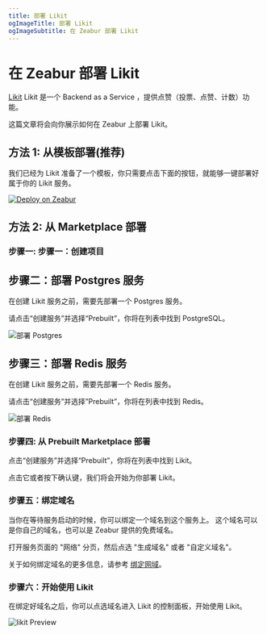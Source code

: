 ```yaml
---
title: 部署 Likit
ogImageTitle: 部署 Likit
ogImageSubtitle: 在 Zeabur 部署 Likit
---
```



# 在 Zeabur 部署 Likit

[Likit](https://github.com/CorrectRoadH/Likit) Likit 是一个 Backend as a Service ，提供点赞（投票、点赞、计数）功能。

这篇文章将会向你展示如何在 Zeabur 上部署 Likit。

## 方法 1: 从模板部署(推荐)

我们已经为 Likit 准备了一个模板，你只需要点击下面的按钮，就能够一键部署好属于你的 Likit 服务。

[![Deploy on Zeabur](https://zeabur.com/button.svg)](https://zeabur.com/templates/KZOLHA?referralCode=CorrectRoadH)

## 方法 2: 从 Marketplace 部署

### 步骤一: 步骤一：创建项目

<CreateProject />

## 步骤二：部署 Postgres 服务

在创建 Likit 服务之前，需要先部署一个 Postgres 服务。

请点击“创建服务”并选择“Prebuilt”，你将在列表中找到 PostgreSQL。

![部署 Postgres](/marketplace/likit/likit-postgres.png)

## 步骤三：部署 Redis 服务

在创建 Likit 服务之前，需要先部署一个 Redis 服务。

请点击“创建服务”并选择”Prebuilt”，你将在列表中找到 Redis。

![部署 Redis](/marketplace/likit/likit-redis.png)

### 步骤四: 从 Prebuilt Marketplace 部署

点击“创建服务”并选择“Prebuilt”，你将在列表中找到 Likit。

点击它或者按下确认键，我们将会开始为你部署 Likit。

### 步骤五：绑定域名

当你在等待服务启动的时候，你可以绑定一个域名到这个服务上。
这个域名可以是你自己的域名，也可以是 Zeabur 提供的免费域名。

打开服务页面的 "网络" 分页，然后点选 "生成域名" 或者 "自定义域名"。

关于如何绑定域名的更多信息，请参考 [绑定网域](/deploy/domain-binding)。

### 步骤六：开始使用 Likit

在绑定好域名之后，你可以点选域名进入 Likit 的控制面板，开始使用 Likit。

![likit Preview](/marketplace/likit/likit.png)